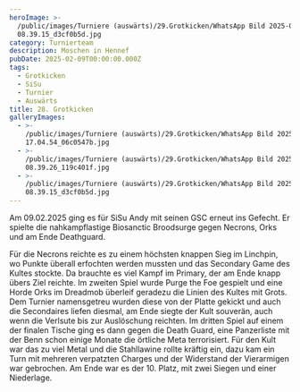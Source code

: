 ```yaml
---
heroImage: >-
  /public/images/Turniere (auswärts)/29.Grotkicken/WhatsApp Bild 2025-02-09 um
  08.39.15_d3cf0b5d.jpg
category: Turnierteam
description: Moschen in Hennef
pubDate: 2025-02-09T00:00:00.000Z
tags:
  - Grotkicken
  - SiSu
  - Turnier
  - Auswärts
title: 28. Grotkicken
galleryImages:
  - >-
    /public/images/Turniere (auswärts)/29.Grotkicken/WhatsApp Bild 2025-02-09 um
    17.04.54_06c0547b.jpg
  - >-
    /public/images/Turniere (auswärts)/29.Grotkicken/WhatsApp Bild 2025-02-09 um
    08.39.26_119c401f.jpg
  - >-
    /public/images/Turniere (auswärts)/29.Grotkicken/WhatsApp Bild 2025-02-09 um
    08.39.15_d3cf0b5d.jpg
---
```


Am 09.02.2025 ging es für SiSu Andy mit seinen GSC erneut ins Gefecht. Er spielte die nahkampflastige Biosanctic Broodsurge gegen Necrons, Orks und am Ende Deathguard.

Für die Necrons reichte es zu einem höchsten knappen Sieg im Linchpin, wo Punkte überall erfochten werden mussten und das Secondary Game des Kultes stockte. Da brauchte es viel Kampf im Primary, der am Ende knapp übers Ziel reichte. Im zweiten Spiel wurde Purge the Foe gespielt und eine Horde Orks im Dreadmob überleif geradezu die Linien des Kultes mit Grots. Dem Turnier namensgetreu wurden diese von der Platte gekickt und auch die Secondaires liefen diesmal, am Ende siegte der Kult souverän, auch wenn die Verlsute bis zur Auslöschung reichten. Im dritten Spiel auf einem der finalen Tische ging es dann gegen die Death Guard, eine Panzerliste mit der Benn schon einige Monate die örtliche Meta terrorisiert. Für den Kult war das zu viel Metal und die Stahllawine rollte kräftig ein, dazu kam ein Turn mit mehreren verpatzten Charges und der Widerstand der Vierarmigen war gebrochen. Am Ende war es der 10. Platz, mit zwei Siegen und einer Niederlage.
